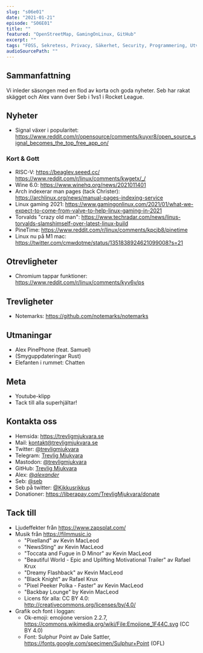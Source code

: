 ```yaml
---
slug: "s06e01"
date: "2021-01-21"
episode: "S06E01"
title: ""
featured: "OpenStreetMap, GamingOnLinux, GitHub"
excerpt: ""
tags: "FOSS, Sekretess, Privacy, Säkerhet, Security, Programmering, Utveckling, Mjukvara, PinePhone, Technology, Linux, Open Source, Pine64"
audioSourcePath: ""
---
```

## Sammanfattning
Vi inleder säsongen med en flod av korta och goda nyheter. Seb har rakat skägget och Alex vann över Seb i 1vs1 i Rocket League.

## Nyheter
- Signal växer i popularitet: https://www.reddit.com/r/opensource/comments/kuyxr8/open_source_signal_becomes_the_top_free_app_on/

### Kort & Gott 
- RISC-V: https://beaglev.seeed.cc/ https://www.reddit.com/r/linux/comments/kwgetx/_/
- Wine 6.0: https://www.winehq.org/news/2021011401
- Arch indexerar man pages (tack Christer): https://archlinux.org/news/manual-pages-indexing-service
- Linux gaming 2021: https://www.gamingonlinux.com/2021/01/what-we-expect-to-come-from-valve-to-help-linux-gaming-in-2021
- Torvalds "crazy old man": https://www.techradar.com/news/linus-torvalds-slamshimself-over-latest-linux-build
- PineTime: https://www.reddit.com/r/linux/comments/kpcjb8/pinetime
- Linux nu på M1 mac: https://twitter.com/cmwdotme/status/1351838924621099008?s=21

## Otrevligheter
- Chromium tappar funktioner: https://www.reddit.com/r/linux/comments/kyv6v/ps

## Trevligheter
- Notemarks: https://github.com/notemarks/notemarks

## Utmaningar
- Alex PinePhone (feat. Samuel) 
- (Smyguppdateringar Rust)
- Elefanten i rummet: Chatten

## Meta
- Youtube-klipp
- Tack till alla superhjältar!

## Kontakta oss
- Hemsida: https://trevligmjukvara.se
- Mail: kontakt@trevligmjukvara.se
- Twitter: [@trevligmjukvara](https://twitter.com/trevligmjukvara)
- Telegram: [Trevlig Mjukvara](https://t.me/trevligmjukvara)
- Mastodon: [@trevligmjukvara](https://mastodon.linuxkompis.se/@trevligmjukvara)
- GitHub: [Trevlig Mjukvara](https://github.com/trevligmjukvara)
- Alex: [@_alexander_](https://mastodon.online/@_alexander_)
- Seb: [@seb](https://social.gelotte.dev/@seb)
- Seb på twitter: [@Kikkusrikkus](https://twitter.com/Kikkusrikkus)
- Donationer: https://liberapay.com/TrevligMjukvara/donate

## Tack till
- Ljudeffekter från https://www.zapsplat.com/
- Musik från https://filmmusic.io
  - "Pixelland" av Kevin MacLeod
  - "NewsSting" av Kevin MacLeod
  - "Toccata and Fugue in D Minor" av Kevin MacLeod
  - "Beautiful World - Epic and Uplifting Motivational Trailer" av Rafael Krux
  - "Dreamy Flashback" av Kevin MacLeod
  - "Black Knight" av Rafael Krux
  - "Pixel Peeker Polka - Faster" av Kevin MacLeod
  - "Backbay Lounge" by Kevin MacLeod
  - Licens för alla: CC BY 4.0: http://creativecommons.org/licenses/by/4.0/
- Grafik och font i loggan:
  - Ok-emoji: emojione version 2.2.7, https://commons.wikimedia.org/wiki/File:Emojione_1F44C.svg (CC BY 4.0)
  - Font: Sulphur Point av Dale Sattler, https://fonts.google.com/specimen/Sulphur+Point (OFL)
